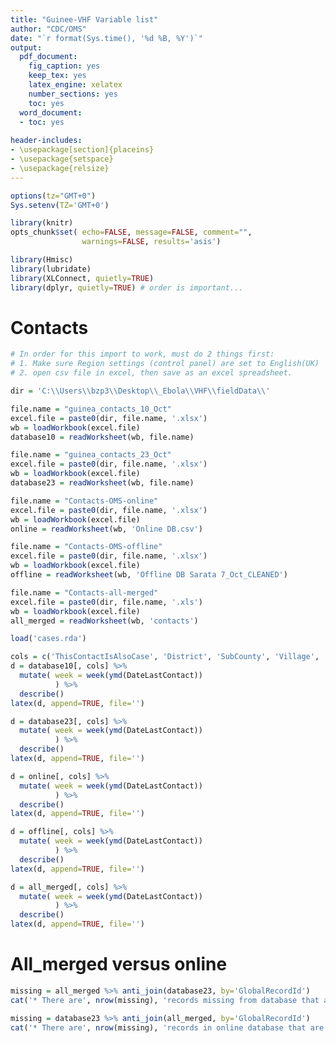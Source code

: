 ---
title: "Guinee-VHF Variable list"
author: "CDC/OMS"
date: "`r format(Sys.time(), '%d %B, %Y')`"
output:
  pdf_document:
    fig_caption: yes
    keep_tex: yes
    latex_engine: xelatex
    number_sections: yes
    toc: yes
  word_document:
  - toc: yes
  
header-includes:
- \usepackage[section]{placeins}
- \usepackage{setspace}
- \usepackage{relsize}
---

```{r setup, echo=FALSE, results='hide', message=FALSE, warning=FALSE }
options(tz="GMT+0")
Sys.setenv(TZ='GMT+0')

library(knitr)
opts_chunk$set( echo=FALSE, message=FALSE, comment="", 
                warnings=FALSE, results='asis')

library(Hmisc)
library(lubridate)
library(XLConnect, quietly=TRUE)
library(dplyr, quietly=TRUE) # order is important...

```


# Contacts

```{r read_contacts}

# In order for this import to work, must do 2 things first:
# 1. Make sure Region settings (control panel) are set to English(UK)
# 2. open csv file in excel, then save as an excel spreadsheet.

dir = 'C:\\Users\\bzp3\\Desktop\\_Ebola\\VHF\\fieldData\\'

file.name = "guinea_contacts_10_Oct"
excel.file = paste0(dir, file.name, '.xlsx') 
wb = loadWorkbook(excel.file)
database10 = readWorksheet(wb, file.name)

file.name = "guinea_contacts_23_Oct"
excel.file = paste0(dir, file.name, '.xlsx') 
wb = loadWorkbook(excel.file)
database23 = readWorksheet(wb, file.name)

file.name = "Contacts-OMS-online"
excel.file = paste0(dir, file.name, '.xlsx') 
wb = loadWorkbook(excel.file)
online = readWorksheet(wb, 'Online DB.csv')

file.name = "Contacts-OMS-offline"
excel.file = paste0(dir, file.name, '.xlsx') 
wb = loadWorkbook(excel.file)
offline = readWorksheet(wb, 'Offline DB Sarata 7_Oct_CLEANED')

file.name = "Contacts-all-merged"
excel.file = paste0(dir, file.name, '.xls') 
wb = loadWorkbook(excel.file)
all_merged = readWorksheet(wb, 'contacts')

load('cases.rda')
```


```{r describe_contacts}

cols = c('ThisContactIsAlsoCase', 'District', 'SubCounty', 'Village', 'DateLastContact') 
d = database10[, cols] %>%
  mutate( week = week(ymd(DateLastContact))
          ) %>%
  describe()
latex(d, append=TRUE, file='')

d = database23[, cols] %>%
  mutate( week = week(ymd(DateLastContact))
          ) %>%
  describe()
latex(d, append=TRUE, file='')

d = online[, cols] %>%
  mutate( week = week(ymd(DateLastContact))
          ) %>%
  describe()
latex(d, append=TRUE, file='')

d = offline[, cols] %>%
  mutate( week = week(ymd(DateLastContact))
          ) %>%
  describe()
latex(d, append=TRUE, file='')

d = all_merged[, cols] %>%
  mutate( week = week(ymd(DateLastContact))
          ) %>%
  describe()
latex(d, append=TRUE, file='')
```

# All_merged versus online 
```{r}
missing = all_merged %>% anti_join(database23, by='GlobalRecordId')
cat('* There are', nrow(missing), 'records missing from database that are in the offline file.\n')

missing = database23 %>% anti_join(all_merged, by='GlobalRecordId')
cat('* There are', nrow(missing), 'records in online database that are ++not++ in the offline file.')


```


